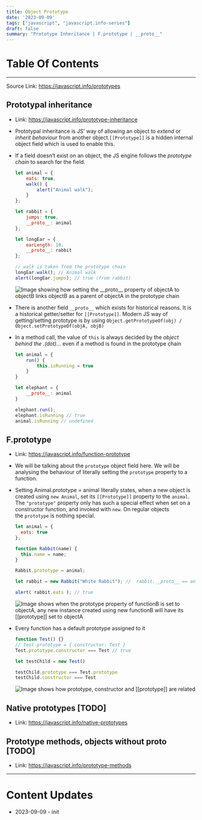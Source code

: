 ```yaml
---
title: Object Prototype
date: '2023-09-09'
tags: ["javascript", "javascript.info-series"]
draft: false
summary: "Prototype Inheritance | F.prototype | __proto__"
---
```


# Table Of Contents
<TOCInline toc={props.toc} exclude="Table Of Contents"/>

---

Source Link: https://javascript.info/prototypes

## Prototypal inheritance

- Link: https://javascript.info/prototype-inheritance
- Prototypal inheritance is JS’ way of allowing an object to *extend* or *inherit behaviour* from another object.`[[Prototype]]` is a hidden internal object field which is used to enable this.
- If a field doesn’t exist on an object, the JS engine follows the *prototype chain* to search for the field.

    ```js
    let animal = {
        eats: true,
        walk() {
            alert("Animal walk");
        }
    };

    let rabbit = {
        jumps: true,
        __proto__: animal
    };

    let longEar = {
        earLength: 10,
        __proto__: rabbit
    };

    // walk is taken from the prototype chain
    longEar.walk(); // Animal walk
    alert(longEar.jumps); // true (from rabbit)
    ```

    <Image src="/static/images/blog/javascript.info-notes/object-prototype/prototype-chain.png" width={300} height={500} alt="Image showing how setting the __proto__ property of objectA to objectB links objectB as a parent of objectA in the prototype chain"/>

- There is another field `__proto__` which exists for historical reasons. It is a historical getter/setter for `[[Prototype]]`. Modern JS way of getting/setting prototype is by using `Object.getPrototypeOf(obj) / Object.setPrototypeOf(objA, objB)`
- In a method call, the value of `this` is always decided by the *object behind the .(dot)…* even if a method is found in the prototype chain
    
    ```jsx
    let animal = {
    	run() {
    		this.isRunning = true
    	}
    }
    
    let elephant = {
    	__proto__: animal
    }
    
    elephant.run();
    elephant.isRunning // true
    animal.isRunning // undefined
    ```
    

## F.prototype

- Link: https://javascript.info/function-prototype
- We will be talking about the `prototype` object field here. We will be analysing the behaviour of literally setting the `prototype` property to a function.
- Setting Animal.prototype = animal literally states, when a new object is created using `new Animal`, set its `[[Prototype]]` property to the `animal`.  The `"prototype"` property only has such a special effect when set on a constructor function, and invoked with `new`. On regular objects the `prototype` is nothing special.

    ```js
    let animal = {
      eats: true
    };

    function Rabbit(name) {
      this.name = name;
    }

    Rabbit.prototype = animal;

    let rabbit = new Rabbit("White Rabbit"); //  rabbit.__proto__ == animal

    alert( rabbit.eats ); // true
    ```

    <Image src="/static/images/blog/javascript.info-notes/object-prototype/prototype-property-relation.png" width={800} height={500} alt="Image shows when the prototype property of functionB is set to objectA, any new instance created using new functionB will have its [[prototype]] set to objectA"/>

- Every function has a default prototype assigned to it
    
    ```js
    function Test() {}
    // Test.prototype = { constructor: Test }
    Test.prototype.constructor === Test // true
    
    let testChild = new Test()
    
    testChild.prototype === Test.prototype
    testChild.constructor === Test
    ```
    
    <Image src="/static/images/blog/javascript.info-notes/object-prototype/prototype-constructor-instance-relation.png" width={800} height={500} alt="Image shows how prototype, constructor and [[prototype]] are related"/>
    

## Native prototypes [TODO]

- Link: https://javascript.info/native-prototypes

## Prototype methods, objects without __proto__ [TODO]

- Link: https://javascript.info/prototype-methods

---

# Content Updates
- 2023-09-09 - init